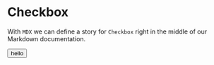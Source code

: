 
<Meta title="Nav/Button" />

# Checkbox

With `MDX` we can define a story for `Checkbox` right in the middle of our
Markdown documentation.

<Canvas>
  <button>hello</button>
</Canvas>
